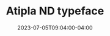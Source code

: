 ---
title: Atipla ND typeface
url: https://supply.family/shop/atipla-nd/
date: 2023-07-05T09:04:00-04:00
---
